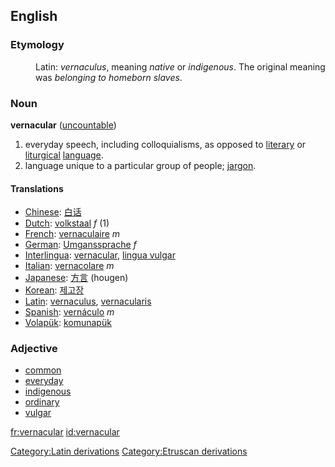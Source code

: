 ==English==

===Etymology===
:Latin: ''vernaculus'', meaning ''native'' or ''indigenous''. The original meaning was ''belonging to homeborn slaves''.

===Noun===
'''vernacular'''  ([[uncountable]])
#everyday speech, including colloquialisms, as opposed to [[literary]] or [[liturgical]] [[language]].
#language unique to a particular group of people; [[jargon]].

==== Translations ====
*[[Chinese]]: [[白话]]
*[[Dutch]]: [[volkstaal]] ''f'' (1)
*[[French]]: [[vernaculaire]] ''m''
*[[German]]: [[Umganssprache]] ''f''
*[[Interlingua]]: [[vernacular]], [[lingua vulgar]] 
*[[Italian]]: [[vernacolare]] ''m''
*[[Japanese]]: [[方言]] (hougen)
*[[Korean]]: [[제고장]]
*[[Latin]]: [[vernaculus]], [[vernacularis]]
*[[Spanish]]: [[vernáculo]] ''m''
*[[Volapük]]: [[komunapük]]

===Adjective===
*[[common]]
*[[everyday]]
*[[indigenous]]
*[[ordinary]]
*[[vulgar]]

[[Category:Latin derivations]]
[[Category:Etruscan derivations]]

[[fr:vernacular]]
[[id:vernacular]]